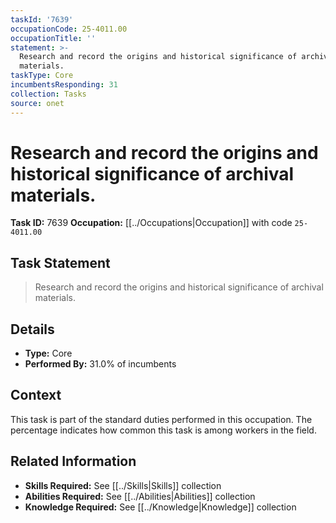 ```yaml
---
taskId: '7639'
occupationCode: 25-4011.00
occupationTitle: ''
statement: >-
  Research and record the origins and historical significance of archival
  materials.
taskType: Core
incumbentsResponding: 31
collection: Tasks
source: onet
---
```

# Research and record the origins and historical significance of archival materials.

**Task ID:** 7639
**Occupation:** [[../Occupations|Occupation]] with code `25-4011.00`

## Task Statement

> Research and record the origins and historical significance of archival materials.

## Details

- **Type:** Core
- **Performed By:** 31.0% of incumbents

## Context

This task is part of the standard duties performed in this occupation. The percentage indicates how common this task is among workers in the field.

## Related Information

- **Skills Required:** See [[../Skills|Skills]] collection
- **Abilities Required:** See [[../Abilities|Abilities]] collection
- **Knowledge Required:** See [[../Knowledge|Knowledge]] collection
